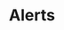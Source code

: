 ---
title: Alerts
tabs: ['Usage', 'Styles', 'Code']
description: Usage instructions for the Alert component
---